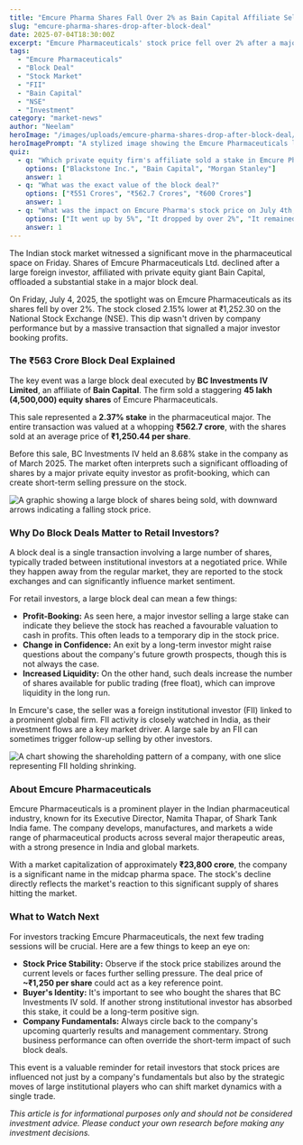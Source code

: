 ```yaml
---
title: "Emcure Pharma Shares Fall Over 2% as Bain Capital Affiliate Sells Stake Worth ₹563 Crore"
slug: "emcure-pharma-shares-drop-after-block-deal"
date: 2025-07-04T18:30:00Z
excerpt: "Emcure Pharmaceuticals' stock price fell over 2% after a major block deal where BC Investments IV, an affiliate of Bain Capital, sold a 2.37% stake for ₹562.7 crore."
tags:
  - "Emcure Pharmaceuticals"
  - "Block Deal"
  - "Stock Market"
  - "FII"
  - "Bain Capital"
  - "NSE"
  - "Investment"
category: "market-news"
author: "Neelam"
heroImage: "/images/uploads/emcure-pharma-shares-drop-after-block-deal/hero-image.jpg"
heroImagePrompt: "A stylized image showing the Emcure Pharmaceuticals logo with a downward trending stock graph, symbolizing the impact of a block deal."
quiz:
  - q: "Which private equity firm's affiliate sold a stake in Emcure Pharmaceuticals?"
    options: ["Blackstone Inc.", "Bain Capital", "Morgan Stanley"]
    answer: 1
  - q: "What was the exact value of the block deal?"
    options: ["₹551 Crores", "₹562.7 Crores", "₹600 Crores"]
    answer: 1
  - q: "What was the impact on Emcure Pharma's stock price on July 4th, 2025?"
    options: ["It went up by 5%", "It dropped by over 2%", "It remained unchanged"]
    answer: 1
---
```


The Indian stock market witnessed a significant move in the pharmaceutical space on Friday. Shares of Emcure Pharmaceuticals Ltd. declined after a large foreign investor, affiliated with private equity giant Bain Capital, offloaded a substantial stake in a major block deal.

On Friday, July 4, 2025, the spotlight was on Emcure Pharmaceuticals as its shares fell by over 2%. The stock closed 2.15% lower at ₹1,252.30 on the National Stock Exchange (NSE). This dip wasn't driven by company performance but by a massive transaction that signalled a major investor booking profits.

### The ₹563 Crore Block Deal Explained

The key event was a large block deal executed by **BC Investments IV Limited**, an affiliate of **Bain Capital**. The firm sold a staggering **45 lakh (4,500,000) equity shares** of Emcure Pharmaceuticals.

This sale represented a **2.37% stake** in the pharmaceutical major. The entire transaction was valued at a whopping **₹562.7 crore**, with the shares sold at an average price of **₹1,250.44 per share**.

Before this sale, BC Investments IV held an 8.68% stake in the company as of March 2025. The market often interprets such a significant offloading of shares by a major private equity investor as profit-booking, which can create short-term selling pressure on the stock.

![A graphic showing a large block of shares being sold, with downward arrows indicating a falling stock price.](/images/uploads/emcure-pharma-shares-drop-after-block-deal/block-deal-impact.png)

### Why Do Block Deals Matter to Retail Investors?

A block deal is a single transaction involving a large number of shares, typically traded between institutional investors at a negotiated price. While they happen away from the regular market, they are reported to the stock exchanges and can significantly influence market sentiment.

For retail investors, a large block deal can mean a few things:
*   **Profit-Booking:** As seen here, a major investor selling a large stake can indicate they believe the stock has reached a favourable valuation to cash in profits. This often leads to a temporary dip in the stock price.
*   **Change in Confidence:** An exit by a long-term investor might raise questions about the company's future growth prospects, though this is not always the case.
*   **Increased Liquidity:** On the other hand, such deals increase the number of shares available for public trading (free float), which can improve liquidity in the long run.

In Emcure's case, the seller was a foreign institutional investor (FII) linked to a prominent global firm. FII activity is closely watched in India, as their investment flows are a key market driver. A large sale by an FII can sometimes trigger follow-up selling by other investors.

![A chart showing the shareholding pattern of a company, with one slice representing FII holding shrinking.](/images/uploads/emcure-pharma-shares-drop-after-block-deal/fii-stake-sale.png)

### About Emcure Pharmaceuticals

Emcure Pharmaceuticals is a prominent player in the Indian pharmaceutical industry, known for its Executive Director, Namita Thapar, of Shark Tank India fame. The company develops, manufactures, and markets a wide range of pharmaceutical products across several major therapeutic areas, with a strong presence in India and global markets.

With a market capitalization of approximately **₹23,800 crore**, the company is a significant name in the midcap pharma space. The stock's decline directly reflects the market's reaction to this significant supply of shares hitting the market.

### What to Watch Next

For investors tracking Emcure Pharmaceuticals, the next few trading sessions will be crucial. Here are a few things to keep an eye on:

*   **Stock Price Stability:** Observe if the stock price stabilizes around the current levels or faces further selling pressure. The deal price of **~₹1,250 per share** could act as a key reference point.
*   **Buyer's Identity:** It's important to see who bought the shares that BC Investments IV sold. If another strong institutional investor has absorbed this stake, it could be a long-term positive sign.
*   **Company Fundamentals:** Always circle back to the company's upcoming quarterly results and management commentary. Strong business performance can often override the short-term impact of such block deals.

This event is a valuable reminder for retail investors that stock prices are influenced not just by a company's fundamentals but also by the strategic moves of large institutional players who can shift market dynamics with a single trade.

*This article is for informational purposes only and should not be considered investment advice. Please conduct your own research before making any investment decisions.*